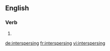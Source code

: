 ==English==

===Verb===
{{head|en|present participle}}

# {{present participle of|intersperse|lang=en|nocat=1}}

[[de:interspersing]]
[[fr:interspersing]]
[[vi:interspersing]]